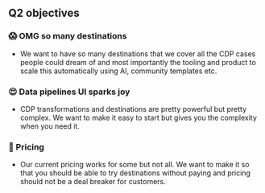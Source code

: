 ## Q2 objectives

### 😱 OMG so many destinations
- We want to have so many destinations that we cover all the CDP cases people could dream of and most importantly the tooling and product to scale this automatically using AI, community templates etc.

### 😍 Data pipelines UI sparks joy
- CDP transformations and destinations are pretty powerful but pretty complex. We want to make it easy to start but gives you the complexity when you need it.

### 💪 Pricing
- Our current pricing works for some but not all. We want to make it so that you should be able to try destinations without paying and pricing should not be a deal breaker for customers.